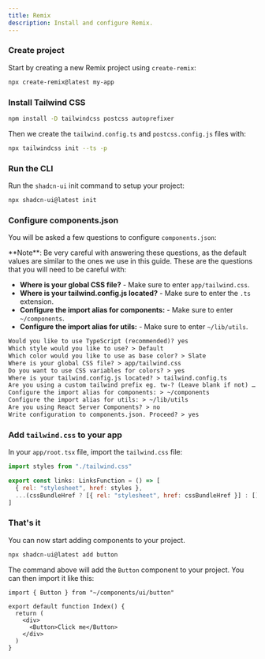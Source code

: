 ```yaml
---
title: Remix
description: Install and configure Remix.
---
```


<Steps>

### Create project

Start by creating a new Remix project using `create-remix`:

```bash
npx create-remix@latest my-app
```

### Install Tailwind CSS

```bash
npm install -D tailwindcss postcss autoprefixer
```

Then we create the `tailwind.config.ts` and `postcss.config.js` files with:

```bash
npx tailwindcss init --ts -p
```

### Run the CLI

Run the `shadcn-ui` init command to setup your project:

```bash
npx shadcn-ui@latest init
```

### Configure components.json

You will be asked a few questions to configure `components.json`:

<Callout className="mt-6">
  **Note**: Be very careful with answering these questions, as the default values
  are similar to the ones we use in this guide.
  These are the questions that you will need to be careful with:

  - **Where is your global CSS file?** - Make sure to enter `app/tailwind.css`.
  - **Where is your tailwind.config.js located?** - Make sure to enter the `.ts` extension.
  - **Configure the import alias for components:** - Make sure to enter `~/components`.
  - **Configure the import alias for utils:** - Make sure to enter `~/lib/utils`.

</Callout>

```txt showLineNumbers
Would you like to use TypeScript (recommended)? yes
Which style would you like to use? > Default
Which color would you like to use as base color? > Slate
Where is your global CSS file? > app/tailwind.css
Do you want to use CSS variables for colors? > yes
Where is your tailwind.config.js located? > tailwind.config.ts
Are you using a custom tailwind prefix eg. tw-? (Leave blank if not) …
Configure the import alias for components: > ~/components
Configure the import alias for utils: > ~/lib/utils
Are you using React Server Components? > no
Write configuration to components.json. Proceed? > yes
```

### Add `tailwind.css` to your app

In your `app/root.tsx` file, import the `tailwind.css` file:

```js {1, 4}
import styles from "./tailwind.css"

export const links: LinksFunction = () => [
  { rel: "stylesheet", href: styles },
  ...(cssBundleHref ? [{ rel: "stylesheet", href: cssBundleHref }] : []),
]
```

### That's it

You can now start adding components to your project.

```bash
npx shadcn-ui@latest add button
```

The command above will add the `Button` component to your project. You can then import it like this:

```tsx {1,6} showLineNumbers
import { Button } from "~/components/ui/button"

export default function Index() {
  return (
    <div>
      <Button>Click me</Button>
    </div>
  )
}
```

</Steps>
